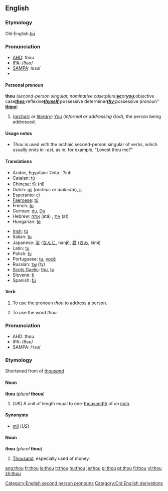 ==English==

{{rank|asked|soon|almost|217|thou|full|country|course}}

[[Category:English second person pronouns]]
[[Category:Old English derivations]]

===Etymology===
Old English ''[[þū]]''

===Pronunciation===
*[[AHD]]: ''th''ou
*[[IPA]]: /&eth;a&#650;/
*[[SAMPA]]: /<tt>DaU</tt>/
*{{audio|en-us-thou.ogg|Audio (US)}}

====Personal pronoun====
'''thou''' (''second-person singular, nominative case; ''plural'' '''[[ye]]''' ''or'' '''[[you]]'''; ''objective case'' '''[[thee]]'''; ''reflexive'' '''[[thyself]]'''; ''possessive determiner'' '''[[thy]]'''; ''possessive pronoun'' '''[[thine]]''')
#(''[[archaic]] or [[literary]]'') [[You]] (''informal or addressing God''); the person being addressed.

====Usage notes====
*''Thou'' is used with the archaic second-person singular of verbs, which usually ends in ''-est'', as in, for example, "Lovest thou me?"

====Translations====
{{top}}
*Arabic, Egyptian: {{ARchar|[[إنت]]}} ʔinta {{m}}, {{ARchar|[[إنتى]]}} ʔinti {{f}}
*Catalan: [[tú#Catalan|tú]]
*Chinese: [[你]] (nǐ)
*Dutch: [[gij]] (''archaic or dialectal''), [[jij]]
*Esperanto: [[ci]]
*[[Faeroese]]: [[tú]]
*French: [[tu#French|tu]]
*German: [[du]], [[Du]]
*Hebrew: [[אתה]] (atá) {{m}}, [[את]] (at) {{f}}
*Hungarian: [[te#Hungarian|te]]
{{mid}}
*[[Irish]]: [[tú#Irish|tú]]
*Italian: [[tu#Italian|tu]]
*Japanese: [[汝]] ([[なんじ]], nanji), [[君]] ([[きみ]], kimi)
*Latin: [[tu#Latin|tu]]
*Polish: [[ty]]
*Portuguese: [[tu#Portuguese|tu]], [[você]]
*Russian: [[ты]] (ty)
*[[Scots Gaelic]]: [[thu]], [[tu]]
*Slovene: [[ti#Slovene|ti]]
*Spanish: [[tú#Spanish|tú]]
{{bottom}}

====Verb====
{{en-verb}}

#{{transitive}} To use the pronoun ''thou'' to address a person.
#{{intransitive}} To use the word ''thou''.

===Pronunciation===
*AHD: thou
*IPA: /&theta;a&#650;/
*SAMPA: /<tt>TaU</tt>/
===Etymology===
Shortened from of ''[[thousand]]''
====Noun====
'''thou''' (''plural'' '''thous''')

#(''UK'') A unit of length equal to one-[[thousandth]] of an [[inch]].

====Synonyms====
*[[mil]] (''US'')

====Noun====
'''thou''' (''plural'' '''thou''')<!--plural same as singular-->

#{{slang}} [[Thousand]], especially used of money.

[[ang:thou]]
[[fr:thou]]
[[io:thou]]
[[it:thou]]
[[hu:thou]]
[[ja:thou]]
[[pl:thou]]
[[pt:thou]]
[[fi:thou]]
[[vi:thou]]
[[zh:thou]]
